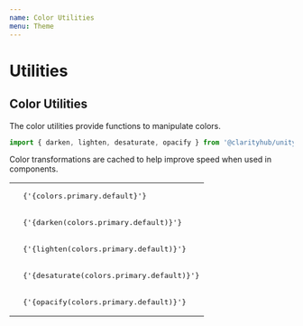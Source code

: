 ```yaml
---
name: Color Utilities
menu: Theme
---
```



# Utilities

## Color Utilities

The color utilities provide functions to manipulate colors.

```js
import { darken, lighten, desaturate, opacify } from '@clarityhub/unity-core/lib/utilities/color';
```

Color transformations are cached to help improve speed when used in components.


<Playground>
    <table>
        <tbody>
            <tr>
                <td>
                    <Swatch color={colors.primary.default} />
                </td>
                <td>
                    <pre>{'{colors.primary.default}'}</pre>
                </td>
            </tr>
            <tr>
                <td>
                    <Swatch color={darken(colors.primary.default)} />
                </td>
                <td>
                    <pre>{'{darken(colors.primary.default)}'}</pre>
                </td>
            </tr>
            <tr>
                <td>
                    <Swatch color={lighten(colors.primary.default)} />
                </td>
                <td>
                    <pre>{'{lighten(colors.primary.default)}'}</pre>
                </td>
            </tr>
            <tr>
                <td>
                    <Swatch color={desaturate(colors.primary.default)} />
                </td>
                <td>
                    <pre>{'{desaturate(colors.primary.default)}'}</pre>
                </td>
            </tr>
            <tr>
                <td>
                    <Swatch color={opacify(colors.primary.default)} />
                </td>
                <td>
                    <pre>{'{opacify(colors.primary.default)}'}</pre>
                </td>
            </tr>
        </tbody>
    </table>
</Playground>